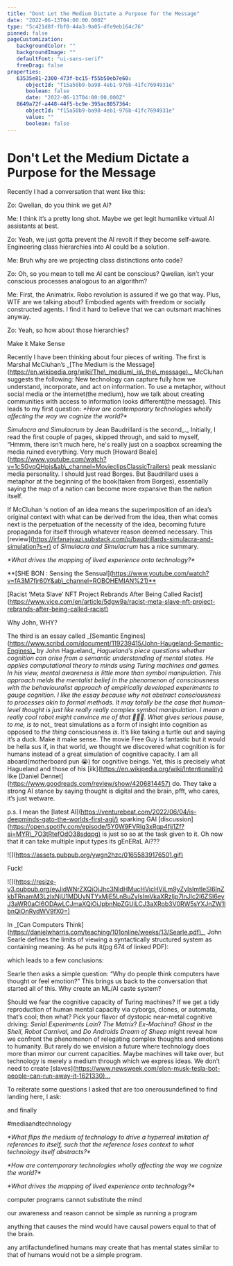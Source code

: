 ```yaml
---
title: "Dont Let the Medium Dictate a Purpose for the Message"
date: "2022-06-13T04:00:00.000Z"
type: "5c421d8f-fbf0-44a3-9a05-dfe9eb164c76"
pinned: false
pageCustomization: 
   backgroundColor: ""
   backgroundImage: ""
   defaultFont: "ui-sans-serif"
   freeDrag: false
properties: 
   63535e81-2300-473f-bc15-f55b50eb7e60: 
      objectId: "f15a50b9-ba98-4eb1-976b-41fc7694931e"
      boolean: false
      date: "2022-06-13T04:00:00.000Z"
   8649a72f-a448-44f5-bc9e-395ac8057364: 
      objectId: "f15a50b9-ba98-4eb1-976b-41fc7694931e"
      value: ""
      boolean: false
---
```


# Don't Let the Medium Dictate a Purpose for the Message

Recently I had a conversation that went like this:

Zo: Qwelian, do you think we get AI?

Me: I think it’s a pretty long shot. Maybe we get legit humanlike virtual AI assistants at best.

Zo: Yeah, we just gotta prevent the AI revolt if they become self-aware. Engineering class hierarchies into AI could be a solution.

Me: Bruh why are we projecting class distinctions onto code?

Zo: Oh, so you mean to tell me AI cant be conscious? Qwelian, isn’t your conscious processes analogous to an algorithm?

Me: First, the Animatrix. Robo revolution is assured if we go that way. Plus, WTF are we talking about? Embodied agents with freedom or socially constructed agents. I find it hard to believe that we can outsmart machines anyway.

Zo: Yeah, so how about those hierarchies?

Make it Make Sense

Recently I have been thinking about four pieces of writing. The first is Marshal McCluhan’s \_\[The Medium is the Message\]([https://en.wikipedia.org/wiki/The\_medium\_is\_the\_message).\_](https://en.wikipedia.org/wiki/The_medium_is_the_message\)._) McCluhan suggests the following: New technology can capture fully how we understand, incorporate, and act on information. To use a metaphor, without social media or the internet(the medium), how we talk about creating communities with access to information looks different(the message). This leads to my first question: _\*How are contemporary technologies wholly affecting the way we cognize the world?\*_

_Simulacra and Simulacrum_ by Jean Baudrillard is the second\_.\_ Initially, I read the first couple of pages, skipped through, and said to myself, “Hmmm, there isn’t much here, he's really just on a soapbox screaming the media ruined everything. Very much \[Howard Beale\]([https://www.youtube.com/watch?v=1cSGvqQHpjs&ab\_channel=MovieclipsClassicTrailers)](https://www.youtube.com/watch?v=1cSGvqQHpjs&ab_channel=MovieclipsClassicTrailers\)) peak messianic media personality. I should just read Borges. But Baudrillard uses a metaphor at the beginning of the book(taken from Borges), essentially saying the map of a nation can become more expansive than the nation itself.

If McCluhan ‘s notion of an idea means the superimposition of an idea’s original context with what can be derived from the idea, then what comes next is the perpetuation of the necessity of the idea, becoming future propaganda for itself through whatever reason deemed necessary. This \[review\]([https://irfanajvazi.substack.com/p/baudrillards-simulacra-and-simulation?s=r)](https://irfanajvazi.substack.com/p/baudrillards-simulacra-and-simulation?s=r\)) of _Simulacra and Simulacrum_ has a nice summary.

_\*What drives the mapping of lived experience onto technology?\*_

\*\*\[SHE BON : Sensing the Sensual\]([https://www.youtube.com/watch?v=fA3M7fjr60Y&ab\_channel=ROBOHEMIAN%21)\*\*](https://www.youtube.com/watch?v=fA3M7fjr60Y&ab_channel=ROBOHEMIAN%21\)**)

\[Racist ‘Meta Slave’ NFT Project Rebrands After Being Called Racist\]([https://www.vice.com/en/article/5dgw9a/racist-meta-slave-nft-project-rebrands-after-being-called-racist)](https://www.vice.com/en/article/5dgw9a/racist-meta-slave-nft-project-rebrands-after-being-called-racist\))

Why John, WHY?

The third is an essay called \_\[Semantic Engines\]([https://www.scribd.com/document/119239415/John-Haugeland-Semantic-Engines)\_](https://www.scribd.com/document/119239415/John-Haugeland-Semantic-Engines\)_) by John Hagueland\_ _Hagueland’s piece questions whether cognition can arise from a semantic understanding of mental states. He applies computational theory to minds using Turing machines and games. In his view, mental awareness is little more than symbol manipulation. This approach melds the mentalist belief in the phenomenon of consciousness with the behaviouralist approach of empirically developed experiments to gauge cognition. I like the essay because why not abstract consciousness to processes akin to formal methods. It may totally be the case that human-level thought is just like really really complex symbol manipulation. I mean a really cool robot might convince me of that 🤷🏿‍♂️. What gives serious pause, to me, is to_ not\_ treat simulations as a form of insight into cognition as opposed to _the thing_ consciousness _is._ It’s like taking a turtle out and saying it’s a duck. Make it make sense. The movie Free Guy is fantastic but it would be hella sus if, in that world, we thought we discovered what cognition is for humans instead of a great simulation of cognitive capacity. I am all aboard(motherboard pun 😭) for cognitive beings. Yet, this is precisely what Hagueland and those of his \[ilk\]([https://en.wikipedia.org/wiki/Intentionality)](https://en.wikipedia.org/wiki/Intentionality\)) like \[Daniel Dennet\]([https://www.goodreads.com/review/show/4206814457)](https://www.goodreads.com/review/show/4206814457\)) do. They take a strong AI stance by saying thought is digital and the brain, pfft, who cares, it’s just wetware.

p.s. I mean the \[latest AI\]([https://venturebeat.com/2022/06/04/is-deepminds-gato-the-worlds-first-agi/)](https://venturebeat.com/2022/06/04/is-deepminds-gato-the-worlds-first-agi/\)) sparking GAI \[discussion\]([https://open.spotify.com/episode/5Y0W9FVRIg3xRgp4fij1Zf?si=MYR\_7O3tRtefOdO38sdqpg)](https://open.spotify.com/episode/5Y0W9FVRIg3xRgp4fij1Zf?si=MYR_7O3tRtefOdO38sdqpg\)) is just so so at the task given to it. Oh now that it can take multiple input types its gEnERaL Ai???

!\[\]([https://assets.pubpub.org/ywgn2hzc/01655839176501.gif)](https://assets.pubpub.org/ywgn2hzc/01655839176501.gif\))

Fuck!

!\[\]([https://resize-v3.pubpub.org/eyJidWNrZXQiOiJhc3NldHMucHVicHViLm9yZyIsImtleSI6InZkbTRnamM3LzIxNjU1MDUyNTYxMjE5LnBuZyIsImVkaXRzIjp7InJlc2l6ZSI6eyJ3aWR0aCI6ODAwLCJmaXQiOiJpbnNpZGUiLCJ3aXRob3V0RW5sYXJnZW1lbnQiOnRydWV9fX0=)](https://resize-v3.pubpub.org/eyJidWNrZXQiOiJhc3NldHMucHVicHViLm9yZyIsImtleSI6InZkbTRnamM3LzIxNjU1MDUyNTYxMjE5LnBuZyIsImVkaXRzIjp7InJlc2l6ZSI6eyJ3aWR0aCI6ODAwLCJmaXQiOiJpbnNpZGUiLCJ3aXRob3V0RW5sYXJnZW1lbnQiOnRydWV9fX0=\))

In \_\[Can Computers Think\]([https://danielwharris.com/teaching/101online/weeks/13/Searle.pdf)\_,](https://danielwharris.com/teaching/101online/weeks/13/Searle.pdf\)_,) John Searle defines the limits of viewing a syntactically structured system as containing meaning. As he puts it(pg 674 of linked PDF):

which leads to a few conclusions:

Searle then asks a simple question: “Why do people think computers have thought or feel emotion?” This brings us back to the conversation that started all of this. Why create an ML/AI caste system?

Should we fear the cognitive capacity of Turing machines? If we get a tidy reproduction of human mental capacity via cyborgs, clones, or automata, that’s cool; then what? Pick your flavor of dystopic near-metal cognitive driving: _Serial Experiments Lain_? _The Matrix_? _Ex-Machina_? _Ghost in the Shell_, _Robot Carnival,_ and _Do Androids Dream of Sheep_ might reveal how we confront the phenomenon of relegating complex thoughts and emotions to humanity. But rarely do we envision a future where technology does more than mirror our current capacities. Maybe machines will take over, but technology is merely a medium through which we express ideas. We don’t need to create \[slaves\]([https://www.newsweek.com/elon-musk-tesla-bot-people-can-run-away-it-1621330)…](https://www.newsweek.com/elon-musk-tesla-bot-people-can-run-away-it-1621330\)%E2%80%A6)

To reiterate some questions I asked that are too onerousundefined to find landing here, I ask:

and finally

#mediaandtechnology

_\*What flips the medium of technology to drive a hyperreal imitation of references to itself, such that the reference loses context to what technology itself abstracts?\*_

_\*How are contemporary technologies wholly affecting the way we cognize the world?\*_

_\*What drives the mapping of lived experience onto technology?\*_

computer programs cannot substitute the mind

our awareness and reason cannot be simple as running a program

anything that causes the mind would have causal powers equal to that of the brain.

any artifactundefined humans may create that has mental states similar to that of humans would not be a simple program.

